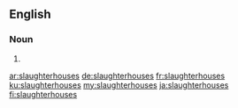 ==English==

===Noun===
{{head|en|plural}}

# {{plural of|slaughterhouse|lang=en}}

[[ar:slaughterhouses]]
[[de:slaughterhouses]]
[[fr:slaughterhouses]]
[[ku:slaughterhouses]]
[[my:slaughterhouses]]
[[ja:slaughterhouses]]
[[fi:slaughterhouses]]